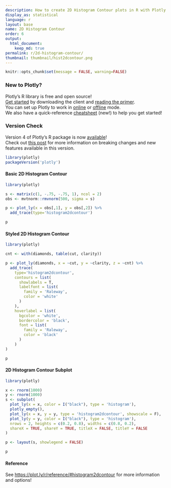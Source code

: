 ```yaml
---
description: How to create 2D Histogram Contour plots in R with Plotly.
display_as: statistical
language: r
layout: base
name: 2D Histogram Contour
order: 6
output:
  html_document:
    keep_md: true
permalink: r/2d-histogram-contour/
thumbnail: thumbnail/hist2dcontour.png
---
```


```r
knitr::opts_chunk$set(message = FALSE, warning=FALSE)
```

### New to Plotly?

Plotly's R library is free and open source!<br>
[Get started](https://plot.ly/r/getting-started/) by downloading the client and [reading the primer](https://plot.ly/r/getting-started/).<br>
You can set up Plotly to work in [online](https://plot.ly/r/getting-started/#hosting-graphs-in-your-online-plotly-account) or [offline](https://plot.ly/r/offline/) mode.<br>
We also have a quick-reference [cheatsheet](https://images.plot.ly/plotly-documentation/images/r_cheat_sheet.pdf) (new!) to help you get started!

### Version Check

Version 4 of Plotly's R package is now [available](https://plot.ly/r/getting-started/#installation)!<br>
Check out [this post](http://moderndata.plot.ly/upgrading-to-plotly-4-0-and-above/) for more information on breaking changes and new features available in this version.

```r
library(plotly)
packageVersion('plotly')
```

#### Basic 2D Histogram Contour

```r
library(plotly)

s <- matrix(c(1, -.75, -.75, 1), ncol = 2)
obs <- mvtnorm::rmvnorm(500, sigma = s)

p <- plot_ly(x = obs[,1], y = obs[,2]) %>% 
  add_trace(type='histogram2dcontour')

p
```

#### Styled 2D Histogram Contour

```r
library(plotly)

cnt <- with(diamonds, table(cut, clarity))

p <- plot_ly(diamonds, x = ~cut, y = ~clarity, z = ~cnt) %>%
  add_trace(
    type='histogram2dcontour',
    contours = list(
      showlabels = T,
      labelfont = list(
        family = 'Raleway',
        color = 'white'
      )
    ),
    hoverlabel = list(
      bgcolor = 'white',
      bordercolor = 'black',
      font = list(
        family = 'Raleway',
        color = 'black'
      )
    )
)

p
```

#### 2D Histogram Contour Subplot

```r
library(plotly)

x <- rnorm(1000)
y <- rnorm(1000)
s <- subplot(
  plot_ly(x = x, color = I("black"), type = 'histogram'), 
  plotly_empty(), 
  plot_ly(x = x, y = y, type = 'histogram2dcontour', showscale = F), 
  plot_ly(y = y, color = I("black"), type = 'histogram'),
  nrows = 2, heights = c(0.2, 0.8), widths = c(0.8, 0.2), 
  shareX = TRUE, shareY = TRUE, titleX = FALSE, titleY = FALSE
)

p <- layout(s, showlegend = FALSE)

p
```

#### Reference

See [https://plot.ly/r/reference/#histogram2dcontour](https://plot.ly/r/reference/#histogram2dcontour) for more information and options!
